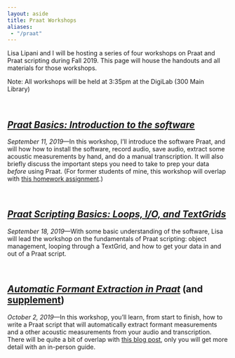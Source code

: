 ```yaml
---
layout: aside
title: Praat Workshops
aliases: 
 - "/praat"
---
```


Lisa Lipani and I will be hosting a series of four workshops on Praat and Praat scripting during Fall 2019. This page will house the handouts and all materials for those workshops.

Note: All workshops will be held at 3:35pm at the DigiLab (300 Main Library) 

<br/>

## [*Praat Basics: Introduction to the software*](/downloads/190911-intro_to_Praat.html)

*September 11, 2019*---In this workshop, I'll introduce the software Praat, and will how how to install the software, record audio, save audio, extract some acoustic measurements by hand, and do a manual transcription. It will also briefly discuss the important steps you need to take to prep your data *before* using Praat. (For former students of mine, this workshop will overlap with [this homework assignment](/downloads/190523-Praat_tutorial.pdf).)

<br/>

## [*Praat Scripting Basics: Loops, I/O, and TextGrids*](/downloads/190918-praat_scripting.html)

*September 18, 2019*---With some basic understanding of the software, Lisa will lead the workshop on the fundamentals of Praat scripting: object management, looping through a TextGrid, and how to get your data in and out of a Praat script.

<br/>

## [*Automatic Formant Extraction in Praat*](/downloads/191002-formant_extraction.html) (and [supplement](/downloads/191001-formant_extraction_supplement.html))

*October 2, 2019*---In this workshop, you'll learn, from start to finish, how to write a Praat script that will automatically extract formant measurements and a other acoustic measurements from your audio and transcription. There will be quite a bit of overlap with [this blog post](/blog/a-tutorial-on-extracting-formants-in-praat), only you will get more detail with an in-person guide.

<br/>